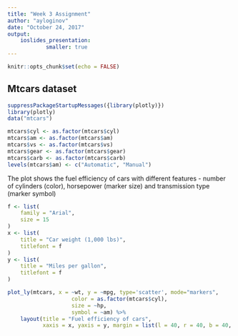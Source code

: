 ```yaml
---
title: "Week 3 Assignment"
author: "ayloginov"
date: "October 24, 2017"
output: 
    ioslides_presentation:
            smaller: true
---
```



```r
knitr::opts_chunk$set(echo = FALSE)

```

## Mtcars dataset
```r
suppressPackageStartupMessages({library(plotly)})
library(plotly)
data("mtcars")

mtcars$cyl <- as.factor(mtcars$cyl)
mtcars$am <- as.factor(mtcars$am)
mtcars$vs <- as.factor(mtcars$vs)
mtcars$gear <- as.factor(mtcars$gear)
mtcars$carb <- as.factor(mtcars$carb)
levels(mtcars$am) <- c("Automatic", "Manual")
```
The plot shows the fuel efficiency of cars with different features - number of cylinders (color), horsepower (marker size) and transmission type (marker symbol)

```r
f <- list(
    family = "Arial",
    size = 15
)
x <- list(
    title = "Car weight (1,000 lbs)",
    titlefont = f
)
y <- list(
    title = "Miles per gallon",
    titlefont = f
)

plot_ly(mtcars, x = ~wt, y = ~mpg, type='scatter', mode="markers", 
                    color = as.factor(mtcars$cyl), 
                    size = ~hp,
                    symbol = ~am) %>%
    layout(title = "Fuel efficiency of cars",
           xaxis = x, yaxis = y, margin = list(l = 40, r = 40, b = 40, t = 40, pad = 4))

```

